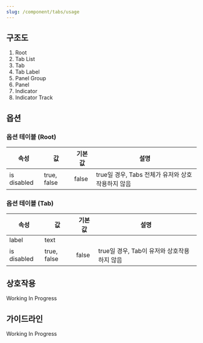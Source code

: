 ```yaml
---
slug: /component/tabs/usage
---
```


## 구조도

1. Root
2. Tab List
3. Tab
4. Tab Label
5. Panel Group
6. Panel
7. Indicator
8. Indicator Track

## 옵션

### 옵션 테이블 (Root)

| 속성        | 값          | 기본값 | 설명                                              |
| ----------- | ----------- | ------ | ------------------------------------------------- |
| is disabled | true, false | false  | true일 경우, Tabs 전체가 유저와 상호작용하지 않음 |

### 옵션 테이블 (Tab)

| 속성        | 값          | 기본값 | 설명                                        |
| ----------- | ----------- | ------ | ------------------------------------------- |
| label       | text        |        |                                             |
| is disabled | true, false | false  | true일 경우, Tab이 유저와 상호작용하지 않음 |

## 상호작용

Working In Progress

## 가이드라인

Working In Progress
